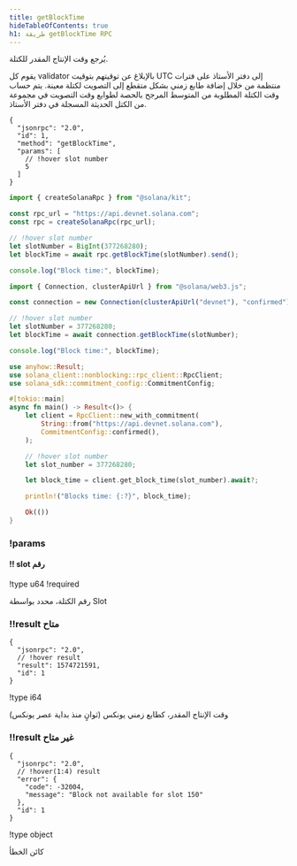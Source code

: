 ```yaml
---
title: getBlockTime
hideTableOfContents: true
h1: طريقة getBlockTime RPC
---
```


يُرجع وقت الإنتاج المقدر للكتلة.

<Callout type="info">
  يقوم كل validator بالإبلاغ عن توقيتهم بتوقيت UTC إلى دفتر الأستاذ على فترات
  منتظمة من خلال إضافة طابع زمني بشكل متقطع إلى التصويت لكتلة معينة. يتم حساب
  وقت الكتلة المطلوبة من المتوسط المرجح بالحصة لطوابع وقت التصويت في مجموعة من
  الكتل الحديثة المسجلة في دفتر الأستاذ.
</Callout>

<APIMethod>

```jsonc !!request curl
{
  "jsonrpc": "2.0",
  "id": 1,
  "method": "getBlockTime",
  "params": [
    // !hover slot number
    5
  ]
}
```

```ts !!request title="Kit"
import { createSolanaRpc } from "@solana/kit";

const rpc_url = "https://api.devnet.solana.com";
const rpc = createSolanaRpc(rpc_url);

// !hover slot number
let slotNumber = BigInt(377268280);
let blockTime = await rpc.getBlockTime(slotNumber).send();

console.log("Block time:", blockTime);
```

```ts !!request title="web3.js"
import { Connection, clusterApiUrl } from "@solana/web3.js";

const connection = new Connection(clusterApiUrl("devnet"), "confirmed");

// !hover slot number
let slotNumber = 377268280;
let blockTime = await connection.getBlockTime(slotNumber);

console.log("Block time:", blockTime);
```

```rs !!request title="Rust"
use anyhow::Result;
use solana_client::nonblocking::rpc_client::RpcClient;
use solana_sdk::commitment_config::CommitmentConfig;

#[tokio::main]
async fn main() -> Result<()> {
    let client = RpcClient::new_with_commitment(
        String::from("https://api.devnet.solana.com"),
        CommitmentConfig::confirmed(),
    );

    // !hover slot number
    let slot_number = 377268280;

    let block_time = client.get_block_time(slot_number).await?;

    println!("Blocks time: {:?}", block_time);

    Ok(())
}
```

### !params

#### !! slot رقم

!type u64 !required

رقم الكتلة، محدد بواسطة Slot

### !!result متاح

```jsonc !response
{
  "jsonrpc": "2.0",
  // !hover result
  "result": 1574721591,
  "id": 1
}
```

!type i64

وقت الإنتاج المقدر، كطابع زمني يونكس (ثوانٍ منذ بداية عصر يونكس)

### !!result غير متاح

```jsonc !response
{
  "jsonrpc": "2.0",
  // !hover(1:4) result
  "error": {
    "code": -32004,
    "message": "Block not available for slot 150"
  },
  "id": 1
}
```

!type object

كائن الخطأ

</APIMethod>
